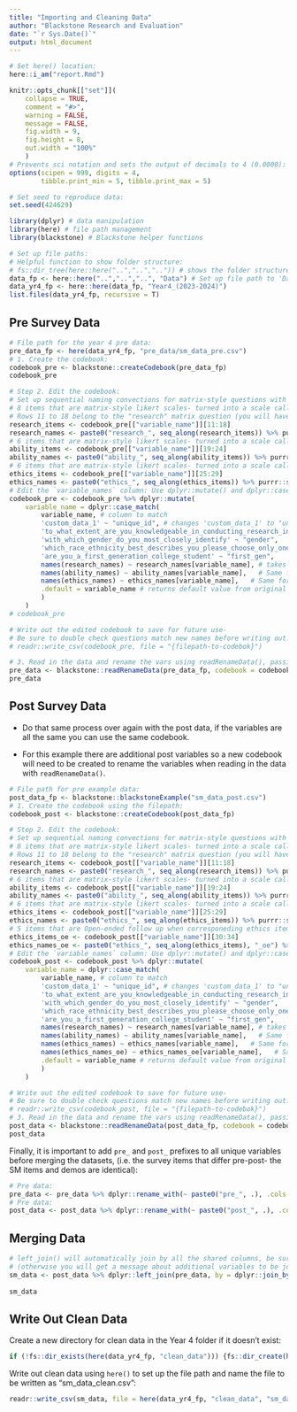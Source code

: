 ```yaml
---
title: "Importing and Cleaning Data"
author: "Blackstone Research and Evaluation"
date: "`r Sys.Date()`"
output: html_document
---
```


```r
# Set here() location:
here::i_am("report.Rmd")
```

```r
knitr::opts_chunk[["set"]]( 
    collapse = TRUE,
    comment = "#>",
    warning = FALSE, 
    message = FALSE, 
    fig.width = 9,
    fig.height = 8,
    out.width = "100%"
    )
# Prevents sci notation and sets the output of decimals to 4 (0.0000):
options(scipen = 999, digits = 4,
        tibble.print_min = 5, tibble.print_max = 5)

# Set seed to reproduce data:
set.seed(424629)
```

```r
library(dplyr) # data manipulation
library(here) # file path management
library(blackstone) # Blackstone helper functions
```

```r
# Set up file paths:
# Helpful function to show folder structure:
# fs::dir_tree(here::here("..","..","..")) # shows the folder structure of `2429_DEMO/Phase2_Evaluation` folder
data_fp <- here::here("..","..","..", "Data") # Set up file path to 'Data" folder:
data_yr4_fp <- here::here(data_fp, "Year4_(2023-2024)")
list.files(data_yr4_fp, recursive = T)
```

## Pre Survey Data

```r
# File path for the year 4 pre data:
pre_data_fp <- here(data_yr4_fp, "pre_data/sm_data_pre.csv")
# 1. Create the codebook:
codebook_pre <- blackstone::createCodebook(pre_data_fp)
codebook_pre

# Step 2. Edit the codebook: 
# Set up sequential naming convections for matrix-style questions with shared likert scale response options:
# 8 items that are matrix-style likert scales- turned into a scale called `research`- here is how to easily name them all at once:
# Rows 11 to 18 belong to the "research" matrix question (you will have to look at the codebook and match the header_1 and header_2 to variable_name to change)
research_items <- codebook_pre[["variable_name"]][11:18]
research_names <- paste0("research_", seq_along(research_items)) %>% purrr::set_names(., research_items) # Create a new named vector of names for these columns
# 6 items that are matrix-style likert scales- turned into a scale called `ability`- Rows 19 to 24 named `variable_name`:
ability_items <- codebook_pre[["variable_name"]][19:24]
ability_names <- paste0("ability_", seq_along(ability_items)) %>% purrr::set_names(., ability_items) # Create a new named vector of names for these columns
# 6 items that are matrix-style likert scales- turned into a scale called `ethics`- Rows 19 to 24 named `variable_name`:
ethics_items <- codebook_pre[["variable_name"]][25:29]
ethics_names <- paste0("ethics_", seq_along(ethics_items)) %>% purrr::set_names(., ethics_items) # Create a new named vector of names for these columns
# Edit the `variable_names` column: Use dplyr::mutate() and dplyr::case_match() to change the column `variable_name`:
codebook_pre <- codebook_pre %>% dplyr::mutate(
    variable_name = dplyr::case_match(
        variable_name, # column to match
        'custom_data_1' ~ "unique_id", # changes 'custom_data_1' to "unique_id"
        'to_what_extent_are_you_knowledgeable_in_conducting_research_in_your_field_of_study' ~ "knowledge",
        'with_which_gender_do_you_most_closely_identify' ~ "gender",
        'which_race_ethnicity_best_describes_you_please_choose_only_one' ~ "ethnicity",
        'are_you_a_first_generation_college_student' ~ "first_gen",
        names(research_names) ~ research_names[variable_name], # takes the above named vector and when the name matches, applies new value in that position as replacement.
        names(ability_names) ~ ability_names[variable_name],   # Same for `ability_names`
        names(ethics_names) ~ ethics_names[variable_name],   # Same for `ability_names`
        .default = variable_name # returns default value from original `variable_name` if not changed.
        )
    )
# codebook_pre

# Write out the edited codebook to save for future use-
# Be sure to double check questions match new names before writing out:
# readr::write_csv(codebook_pre, file = "{filepath-to-codebok}")

# 3. Read in the data and rename the vars using readRenameData(), passing the file path and the edited codebook:
pre_data <- blackstone::readRenameData(pre_data_fp, codebook = codebook_pre)
pre_data
```


## Post Survey Data

- Do that same process over again with the post data, if the variables are all the same you can use the same codebook. 

- For this example there are additional post variables so a new codebook will need to be created to rename the variables when reading in the data with `readRenameData()`.

```r
# File path for pre example data:
post_data_fp <- blackstone::blackstoneExample("sm_data_post.csv")
# 1. Create the codebook using the filepath:
codebook_post <- blackstone::createCodebook(post_data_fp)

# Step 2. Edit the codebook: 
# Set up sequential naming convections for matrix-style questions with shared likert scale response options:
# 8 items that are matrix-style likert scales- turned into a scale called `research`- here is how to easily name them all at once:
# Rows 11 to 18 belong to the "research" matrix question (you will have to look at the codebook and match the header_1 and header_2 to variable_name to change)
research_items <- codebook_post[["variable_name"]][11:18]
research_names <- paste0("research_", seq_along(research_items)) %>% purrr::set_names(., research_items) # Create a new named vector of names for these columns
# 6 items that are matrix-style likert scales- turned into a scale called `ability`- Rows 19 to 24 named `variable_name`:
ability_items <- codebook_post[["variable_name"]][19:24]
ability_names <- paste0("ability_", seq_along(ability_items)) %>% purrr::set_names(., ability_items) # Create a new named vector of names for these columns
# 6 items that are matrix-style likert scales- turned into a scale called `ethics`- Rows 19 to 24 named `variable_name`:
ethics_items <- codebook_post[["variable_name"]][25:29]
ethics_names <- paste0("ethics_", seq_along(ethics_items)) %>% purrr::set_names(., ethics_items) # Create a new named vector of names for these columns
# 5 items that are Open-ended follow up when corresponeding ethics items were answered "Strongly disagree"or "Disagree"- Rows 30 to 34 named `variable_name`:
ethics_items_oe <- codebook_post[["variable_name"]][30:34]
ethics_names_oe <- paste0("ethics_", seq_along(ethics_items), "_oe") %>% purrr::set_names(., ethics_items_oe) # Create a new named vector of names for these columns
# Edit the `variable_names` column: Use dplyr::mutate() and dplyr::case_match() to change the column `variable_name`:
codebook_post <- codebook_post %>% dplyr::mutate(
    variable_name = dplyr::case_match(
        variable_name, # column to match
        'custom_data_1' ~ "unique_id", # changes 'custom_data_1' to "unique_id"
        'to_what_extent_are_you_knowledgeable_in_conducting_research_in_your_field_of_study' ~ "knowledge",
        'with_which_gender_do_you_most_closely_identify' ~ "gender",
        'which_race_ethnicity_best_describes_you_please_choose_only_one' ~ "ethnicity",
        'are_you_a_first_generation_college_student' ~ "first_gen",
        names(research_names) ~ research_names[variable_name], # takes the above named vector and when the name matches, applies new value in that position as replacement.
        names(ability_names) ~ ability_names[variable_name],   # Same for `ability_names`
        names(ethics_names) ~ ethics_names[variable_name],   # Same for `ability_names`
        names(ethics_names_oe) ~ ethics_names_oe[variable_name],   # Same for `ethics_names_oe`
        .default = variable_name # returns default value from original `variable_name` if not changed.
        )
    )

# Write out the edited codebook to save for future use-
# Be sure to double check questions match new names before writing out:
# readr::write_csv(codebook_post, file = "{filepath-to-codebok}")
# 3. Read in the data and rename the vars using readRenameData(), passing the file path and the edited codebook:
post_data <- blackstone::readRenameData(post_data_fp, codebook = codebook_post)
post_data
```

Finally, it is important to add `pre_` and `post_` prefixes to all unique variables before merging the datasets, (i.e. the survey items that differ pre-post- the SM items and demos are identical):

```r
# Pre data:
pre_data <- pre_data %>% dplyr::rename_with(~ paste0("pre_", .), .cols = c(knowledge:ethics_5))
# Pre data:
post_data <- post_data %>% dplyr::rename_with(~ paste0("post_", .), .cols = c(knowledge:ethics_5_oe))
```


## Merging Data

```r
# left_join() will automatically join by all the shared columns, be sure to include all shared variables that should be identical pre-post to the 'by = join_by()' as an arg
# (otherwise you will get a message about additional variables to be joined by):
sm_data <- post_data %>% dplyr::left_join(pre_data, by = dplyr::join_by(respondent_id, collector_id, start_date, end_date, ip_address, email_address, 
                                                                        first_name, last_name, unique_id, gender, ethnicity, first_gen))
sm_data
```

## Write Out Clean Data

Create a new directory for clean data in the Year 4 folder if it doesn't exist:

```r
if (!fs::dir_exists(here(data_yr4_fp, "clean_data"))) {fs::dir_create(here(data_yr4_fp, "clean_data"))}
```

Write out clean data using `here()` to set up the file path and name the file to be written as "sm_data_clean.csv":

```r
readr::write_csv(sm_data, file = here(data_yr4_fp, "clean_data", "sm_data_clean.csv"))
```



